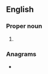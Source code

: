 {{also|nya|nyā|-nya}}
==English==

===Proper noun===
{{en-proper noun}}

# {{lb|en|US|historical}} {{initialism of|en|{{w|National Youth Administration}}}}

===Anagrams===
* {{anagrams|en|a=any|AYN|Ayn|NAY|Nay|Yan|any|any%|ayn|nay|yan}}